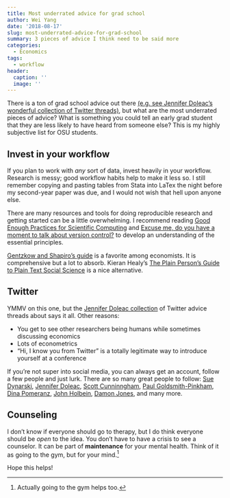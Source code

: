 ```yaml
---
title: Most underrated advice for grad school
author: Wei Yang
date: '2018-08-17'
slug: most-underrated-advice-for-grad-school
summary: 3 pieces of advice I think need to be said more
categories:
  - Economics
tags:
  - workflow
header:
  caption: ''
  image: ''
---
```


There is a ton of grad school advice out there [(e.g. see Jennifer Doleac's wonderful collection of Twitter threads)](http://jenniferdoleac.com/resources/), but what are the most underrated pieces of advice? What is something you could tell an early grad student that they are less likely to have heard from someone else? This is my highly subjective list for OSU students.

## Invest in your workflow

If you plan to work with *any* sort of data, invest heavily in your workflow. Research is messy; good workflow habits help to make it less so. I still remember copying and pasting tables from Stata into LaTex the night before my second-year paper was due, and I would not wish that hell upon anyone else. 

There are many resources and tools for doing reproducible research and getting started can be a little overwhelming. I recommend reading [Good Enough Practices for Scientific Computing](http://journals.plos.org/ploscompbiol/article?id=10.1371/journal.pcbi.1005510) and [Excuse me, do you have a moment to talk about version control?](https://peerj.com/preprints/3159/) to develop an understanding of the essential principles. 

[Gentzkow and Shapiro's guide](http://www.brown.edu/Research/Shapiro/pdfs/CodeAndData.pdf) is a favorite among economists. It is comprehensive but a lot to absorb. Kieran Healy's [The Plain Person's Guide to Plain Text Social Science](http://plain-text.co/index.html#introduction) is a nice alternative. 

## Twitter

YMMV on this one, but the [Jennifer Doleac collection](http://jenniferdoleac.com/resources/) of Twitter advice threads about says it all. Other reasons:

- You get to see other researchers being humans while sometimes discussing economics
- Lots of econometrics
- "Hi, I know you from Twitter" is a totally legitimate way to introduce yourself at a conference

If you're not super into social media, you can always get an account, follow a few people and just lurk. There are so many great people to follow: [Sue Dynarski](https://twitter.com/dynarski), [Jennifer Doleac](https://twitter.com/jenniferdoleac/), [Scott Cunninngham](https://twitter.com/causalinf), [Paul Goldsmith-Pinkham](https://twitter.com/paulgp), [Dina Pomeranz](https://twitter.com/DinaPomeranz), [John Holbein](https://twitter.com/JohnHolbein1/), [Damon Jones](https://twitter.com/nomadj1s), and many more. 

## Counseling

I don't know if everyone should go to therapy, but I do think everyone should be *open* to the idea. You don't have to have a crisis to see a counselor. It can be part of **maintenance** for your mental health. Think of it as going to the gym, but for your mind.^[Actually going to the gym helps too.] 

Hope this helps!






